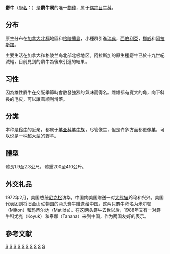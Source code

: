 {{Speciesbox
| fossil_range = {{fossilrange|0.2|0|中[[更新世|更新世]] – [[全新世|現今]]}}
| status = LC
| status_system = iucn3.1
| status_ref = {{r|iucn}}
| image = Musk ox .jpg
| taxon = Ovibos moschatus
| parent_authority = [[Henri_Marie_Ducrotay_de_Blainville|Blainville]], 1816{{r|de Blainville}}
| authority = [[Eberhard_August_Wilhelm_von_Zimmermann|Zimmermann]], 1780
| display parents = 2
| range map = Muskox.png
| range map caption  = {{legend2|#ED1B23|原生種}} {{legend2|#003371|引入種}}
|synonyms=
屬異名：
{{species list|Bosovis|Kowarzik, 1911{{r|Kowarzik}}}}
種異名：
{{species list|Bos moschatus|Zimmermann, 1780{{r|Zimmermann1780}}
|Bosovis moschatus|Kowarzik, 1911
}}
|synonyms_ref={{r|Lent 1988}}
}}

'''麝牛'''（[[學名|學名]]：{{lang|la|''Ovibos moschatus''}}）是'''麝牛属'''的唯一[[物种|物种]]，属于[[偶蹄目|偶蹄目]][[牛科|牛科]]。

==分布==
原生分布在[[加拿大|加拿大]][[北極|北極]]地區和[[格陵蘭島|格陵蘭島]]，小種群引進[[瑞典|瑞典]]，[[西伯利亞|西伯利亞]]，[[挪威|挪威]]和[[阿拉斯加|阿拉斯加]]。{{r|iucn}}

主要生活在加拿大和格陵兰岛北部北极地区。阿拉斯加的原生種麝牛已於十九世紀滅絕，目前見到的麝牛為後來引進的結果。{{r|iucn}}
==习性==
因為雄性麝牛在交配季節時會散發強烈的氣味而得名{{r|Flood1989}}。雌雄都有寬大的角，向下斜長的毛皮，可以讓雪順利滑落。

==分类==
本种是[[羚牛|羚牛]]的近亲，都属于[[羊亚科|羊亚科]][[羊牛族|羊牛族]]，尽管像[[牛|牛]]，但是许多方面都更像[[羊|羊]]，可以说是一种超大型的野羊。{{r|Lent 1988}}

== 體型 ==
體長1.9至2.3公尺，體重200至410公斤。{{r|ellis}}

==外交礼品==
1972年2月，美国总统[[尼克松|尼克松]]访华，中国向美国赠送一对[[大熊猫|大熊猫]]玲玲和兴兴。美国代表团则将旧金山动物园的两头麝牛赠送给中国。这两只麝牛命名为米尔顿（Milton）和玛蒂尔达（Matilda）。在这两头麝牛去世以后，1988年又有一对麝牛科尤克（Koyuk）和泰娜（Tanana）来到中国，作为两国友好的表示。

== 參考文献 ==
{{reflist|refs=
<ref name=iucn>{{IUCN2009|assessors=Gunn, A. & Forchhammer, M.|year=2008|title=Ovibos moschatus|id=29684|downloaded=2009-09-19}}</ref>
<ref name=Kowarzik>{{cite journal|last1=Kowarzik|first1=K.|title=Das Tränenbein von ''Ovibos moschatus'' Blainv.|journal=Zoologischer Anzeiger|date=1911|volume=37|pages=106–107|url=https://biodiversitylibrary.org/page/9742465}}</ref>
<ref name="de Blainville">{{cite journal|last1=de Blainville|first1=M. H.|title=Sur plusieurs espèces d'animaux mammifères, de l'ordre des ruminans|journal=Bulletin des Sciences Par la Société Philomathique de Paris|volume=1816|date=1816|pages=76|url=https://www.biodiversitylibrary.org/page/4153495|quote=g. XI. ''Ovibos''}}</ref>
<ref name="Zimmermann1780">{{cite book|last=Zimmermann|first=E.A.W.|title=Enthält ein vollständiges Verzeichnis aller bekannten Quadrupeden|series=Geographische Geschichte des Menschen, und der allgemein verbreiteten vierfüssigen Thiere|volume=2|year=1780|publisher=Weygandschen Buchhandlung|location=Leipzig|pages=86–88|chapter=Der Muskusochse|chapter-url=https://books.google.com/books?id=VcsOAAAAQAAJ&pg=PA86}}</ref>
<ref name="Lent 1988">{{cite journal|journal=Mammalian Species|url=http://www.science.smith.edu/msi/pdf/i0076-3519-302-01-0001.pdf|title=''Ovibos moschatus''|volume=302|issue=1–9|pages=1|year=1988|author=Lent, Peter C|doi=10.2307/3504280|jstor=3504280|deadurl=yes|archiveurl=https://web.archive.org/web/20130520210223/http://www.science.smith.edu/msi/pdf/i0076-3519-302-01-0001.pdf|archivedate=2013-05-20|df=}}</ref>
<ref name="Flood1989">{{cite journal
 | last1 = Flood | first1 = P. F. | last2 = Abrams | first2 = S. R.
 | last3 = Muir | first3 = G. D. | last4 = Rowell | first4 = J. E.
 | title = Odor of the muskox | journal = [[Journal_of_Chemical_Ecology|Journal of Chemical Ecology]] | volume = 15  | issue = 8 | pages = 2207–2217
 | date = August 1989 | doi=10.1007/bf01014110| pmid = 24272381 }}</ref>
<ref name=ellis>{{cite web|url=http://animaldiversity.ummz.umich.edu/site/accounts/information/Ovibos_moschatus.html |title=Ellis, E. ''Ovibos moschatus'' |publisher=Animaldiversity.ummz.umich.edu |date= |accessdate=2011-03-03}}</ref> 
}}

{{Artiodactyla|R.3}}
{{Taxonbar|from=Q184004}}

[[Category:麝牛屬|S]]
[[Category:北極哺乳動物|S]]
[[Category:加拿大哺乳動物|S]]
[[Category:格陵蘭動物|S]]
[[Category:瑞典動物|S]]
[[Category:西伯利亞哺乳動物|S]]
[[Category:挪威動物|S]]
[[Category:阿拉斯加動物|S]]
[[Category:_1780年描述的动物|S]]
[[Category:美国哺乳动物|S]]